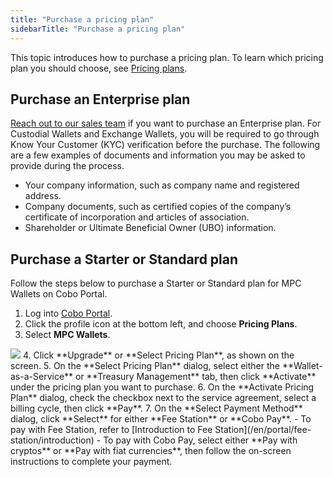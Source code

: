 ```yaml
---
title: "Purchase a pricing plan"
sidebarTitle: "Purchase a pricing plan"
---
```


This topic introduces how to purchase a pricing plan. To learn which pricing plan you should choose, see [Pricing plans](/en/portal/bills-and-payments/introduction#pricing-plans).

## Purchase an Enterprise plan

[Reach out to our sales team](https://www.cobo.com/book-demo/?utm_source=product-manual&utm_medium=product&utm_campaign=pricing-plan-intro&utm_content=enterprise-contact-sales) if you want to purchase an Enterprise plan. For Custodial Wallets and Exchange Wallets, you will be required to go through Know Your Customer (KYC) verification before the purchase. The following are a few examples of documents and information you may be asked to provide during the process.

- Your company information, such as company name and registered address.
- Company documents, such as certified copies of the company’s certificate of incorporation and articles of association.
- Shareholder or Ultimate Beneficial Owner (UBO) information.

## Purchase a Starter or Standard plan

Follow the steps below to purchase a Starter or Standard plan for MPC Wallets on Cobo Portal. 

1. Log into [Cobo Portal](https://portal.cobo.com/login).
2. Click the profile icon at the bottom left, and choose **Pricing Plans**. 
3. Select **MPC Wallets**.
<img src="/en/images/bills-and-payments/purchase-plan.png" className="screenshot_full_screen"/>
4. Click **Upgrade** or **Select Pricing Plan**, as shown on the screen.
5. On the **Select Pricing Plan** dialog, select either the **Wallet-as-a-Service** or **Treasury Management** tab, then click **Activate** under the pricing plan you want to purchase.
6. On the **Activate Pricing Plan** dialog, check the checkbox next to the service agreement, select a billing cycle, then click **Pay**.
7. On the **Select Payment Method** dialog, click **Select** for either **Fee Station** or **Cobo Pay**.
    - To pay with Fee Station, refer to [Introduction to Fee Station](/en/portal/fee-station/introduction)
    - To pay with Cobo Pay, select either **Pay with cryptos** or **Pay with fiat currencies**, then follow the on-screen instructions to complete your payment.